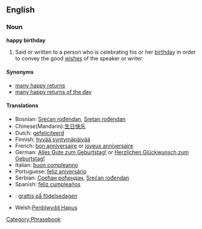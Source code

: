 ==English==
===Noun===
'''happy birthday'''

#Said or written to a person who is celebrating his or her [[birthday]] in order to convey the good [[wish]]es of the speaker or writer.

====Synonyms====
*[[many happy returns]]
*[[many happy returns of the day]]

====Translations====
*Bosnian: [[Srećan rođendan]], [[Sretan rođendan]]
*Chinese(Mandarin):[[生日快乐]]
*Dutch: [[gefeliciteerd]]
*Finnish: [[hyvää syntymäpäivää]]
*French: [[bon anniversaire]] or [[joyeux anniversaire]]
*German: [[Alles Gute zum Geburtstag!]] or [[Herzlichen Glückwunsch zum Geburtstag!]]
*Italian: [[buon compleanno]]
*Portuguese: [[feliz aniversário]]
*Serbian: [[Срећан рођендан]], [[Srećan rođendan]]
*Spanish: [[feliz cumpleaños]]
*{{sv}}: [[grattis på födelsedagen]]
*Welsh:[[Penblwydd Hapus]]
[[Category:Phrasebook]]
